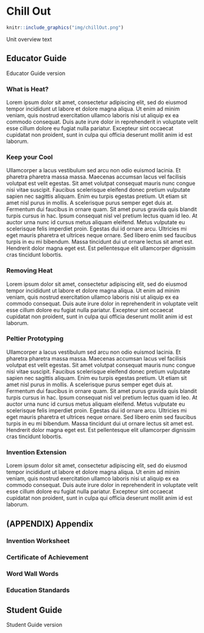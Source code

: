 

# Chill Out
```r
knitr::include_graphics("img/chillOut.png")
```
Unit overview text

## Educator Guide
Educator Guide version

\twocolumn

### What is Heat? {-}
Lorem ipsum dolor sit amet, consectetur adipiscing elit, sed do eiusmod tempor incididunt ut labore et dolore magna aliqua. Ut enim ad minim veniam, quis nostrud exercitation ullamco laboris nisi ut aliquip ex ea commodo consequat. Duis aute irure dolor in reprehenderit in voluptate velit esse cillum dolore eu fugiat nulla pariatur. Excepteur sint occaecat cupidatat non proident, sunt in culpa qui officia deserunt mollit anim id est laborum.

### Keep your Cool {-}
Ullamcorper a lacus vestibulum sed arcu non odio euismod lacinia. Et pharetra pharetra massa massa. Maecenas accumsan lacus vel facilisis volutpat est velit egestas. Sit amet volutpat consequat mauris nunc congue nisi vitae suscipit. Faucibus scelerisque eleifend donec pretium vulputate sapien nec sagittis aliquam. Enim eu turpis egestas pretium. Ut etiam sit amet nisl purus in mollis. A scelerisque purus semper eget duis at. Fermentum dui faucibus in ornare quam. Sit amet purus gravida quis blandit turpis cursus in hac. Ipsum consequat nisl vel pretium lectus quam id leo. At auctor urna nunc id cursus metus aliquam eleifend. Metus vulputate eu scelerisque felis imperdiet proin. Egestas dui id ornare arcu. Ultricies mi eget mauris pharetra et ultrices neque ornare. Sed libero enim sed faucibus turpis in eu mi bibendum. Massa tincidunt dui ut ornare lectus sit amet est. Hendrerit dolor magna eget est. Est pellentesque elit ullamcorper dignissim cras tincidunt lobortis.

### Removing Heat {-}
Lorem ipsum dolor sit amet, consectetur adipiscing elit, sed do eiusmod tempor incididunt ut labore et dolore magna aliqua. Ut enim ad minim veniam, quis nostrud exercitation ullamco laboris nisi ut aliquip ex ea commodo consequat. Duis aute irure dolor in reprehenderit in voluptate velit esse cillum dolore eu fugiat nulla pariatur. Excepteur sint occaecat cupidatat non proident, sunt in culpa qui officia deserunt mollit anim id est laborum.

### Peltier Prototyping {-}
Ullamcorper a lacus vestibulum sed arcu non odio euismod lacinia. Et pharetra pharetra massa massa. Maecenas accumsan lacus vel facilisis volutpat est velit egestas. Sit amet volutpat consequat mauris nunc congue nisi vitae suscipit. Faucibus scelerisque eleifend donec pretium vulputate sapien nec sagittis aliquam. Enim eu turpis egestas pretium. Ut etiam sit amet nisl purus in mollis. A scelerisque purus semper eget duis at. Fermentum dui faucibus in ornare quam. Sit amet purus gravida quis blandit turpis cursus in hac. Ipsum consequat nisl vel pretium lectus quam id leo. At auctor urna nunc id cursus metus aliquam eleifend. Metus vulputate eu scelerisque felis imperdiet proin. Egestas dui id ornare arcu. Ultricies mi eget mauris pharetra et ultrices neque ornare. Sed libero enim sed faucibus turpis in eu mi bibendum. Massa tincidunt dui ut ornare lectus sit amet est. Hendrerit dolor magna eget est. Est pellentesque elit ullamcorper dignissim cras tincidunt lobortis.

### Invention Extension {-}
Lorem ipsum dolor sit amet, consectetur adipiscing elit, sed do eiusmod tempor incididunt ut labore et dolore magna aliqua. Ut enim ad minim veniam, quis nostrud exercitation ullamco laboris nisi ut aliquip ex ea commodo consequat. Duis aute irure dolor in reprehenderit in voluptate velit esse cillum dolore eu fugiat nulla pariatur. Excepteur sint occaecat cupidatat non proident, sunt in culpa qui officia deserunt mollit anim id est laborum.

## (APPENDIX) Appendix 

### Invention Worksheet 

### Certificate of Achievement 

### Word Wall Words 

### Education Standards 


## Student Guide
Student Guide version